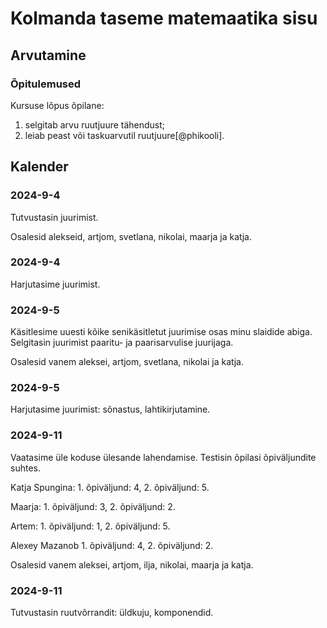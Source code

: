 []{#sessions}

# Kolmanda taseme matemaatika sisu

## Arvutamine

### Õpitulemused

\multicolsbegin

Kursuse lõpus õpilane:

1. selgitab arvu ruutjuure tähendust;
2. leiab peast või taskuarvutil ruutjuure[@phikooli].

\multicolsend

## Kalender

### 2024-9-4

Tutvustasin juurimist.

Osalesid alekseid, artjom, svetlana, nikolai, maarja ja katja.

### 2024-9-4

Harjutasime juurimist.

### 2024-9-5

Käsitlesime uuesti kõike senikäsitletut juurimise osas minu slaidide abiga. Selgitasin juurimist paaritu- ja paarisarvulise juurijaga.

Osalesid vanem aleksei, artjom, svetlana, nikolai ja katja.

### 2024-9-5

Harjutasime juurimist: sõnastus, lahtikirjutamine.

### 2024-9-11

Vaatasime üle koduse ülesande lahendamise. Testisin õpilasi õpiväljundite suhtes.

Katja Spungina:
1. õpiväljund: 4,
2. õpiväljund: 5.

Maarja:
1. õpiväljund: 3,
2. õpiväljund: 2.

Artem:
1. õpiväljund: 1,
2. õpiväljund: 5.

Alexey Mazanob
1. õpiväljund: 4,
2. õpiväljund: 2.

Osalesid vanem aleksei, artjom, ilja, nikolai, maarja ja katja.

### 2024-9-11

Tutvustasin ruutvõrrandit: üldkuju, komponendid.
